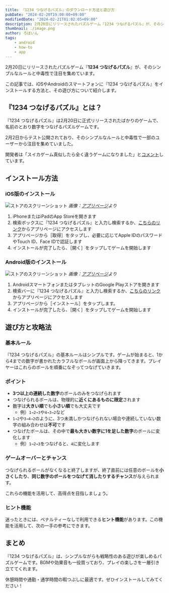 ```yaml
---
title: 『1234 つなげるパズル』のダウンロード方法と遊び方
pubDate: "2024-02-20T19:00:00+09:00"
modifiedDate: "2024-02-21T01:02:05+09:00"
description: 2月20日にリリースされたパズルゲーム『1234 つなげるパズル』が、そのシンプルなルールと中毒性で注目を集めています。この記事では、iOSやAndroidのスマートフォンに『1234 つなげるパズル』をインストールする方法と、その遊び方について紹介します。
thumbnail: ./image.png
author: ろぼいん
tags:
    - android
    - how-to
    - app
---
```



2月20日にリリースされたパズルゲーム『**1234 つなげるパズル**』が、そのシンプルなルールと中毒性で注目を集めています。

この記事では、iOSやAndroidのスマートフォンに『1234 つなげるパズル』をインストールする方法と、その遊び方について紹介します。

## 『1234 つなげるパズル』とは？

<YouTube id="Sm-fPFdY3pI" />

『1234 つなげるパズル』は2月20日に正式リリースされたばかりのゲームで、名前のとおり数字をつなげるパズルゲームです。

2月2日からテスト公開されており、そのシンプルなルールと中毒性で一部のユーザーから注目を集めていました。

開発者は「スイカゲーム真似したら全く違うゲームになりました」と[コメント](https://twitter.com/ShadowloveP/status/1753357603927703904)しています。

## インストール方法

### iOS版のインストール

![ストアのスクリーンショット](./image-1.png)
*画像：[アプリページ](https://apps.apple.com/jp/app/id6475421133)より*

1. iPhoneまたはiPadのApp Storeを開きます
2. 検索ボックスに『1234 つなげるパズル』と入力し検索するか、[こちらのリンク](https://apps.apple.com/jp/app/id6475421133)からアプリページにアクセスします
3. アプリページから［取得］をタップし、必要に応じてApple IDのパスワードやTouch ID、Face IDで認証します
4. インストールが完了したら、［開く］をタップしてゲームを開始します

### Android版のインストール

![ストアのスクリーンショット](./image.png)
*画像：[アプリページ](https://play.google.com/store/apps/details?id=com.strawberry.connect1234)より*

1. AndroidスマートフォンまたはタブレットのGoogle Playストアを開きます
2. 検索バーに『1234 つなげるパズル』と入力し検索するか、[こちらのリンク](https://play.google.com/store/apps/details?id=com.strawberry.connect1234)からアプリページにアクセスします
3. アプリページから［インストール］をタップします。
4. インストールが完了したら、［開く］をタップしてゲームを開始します

## 遊び方と攻略法

### 基本ルール

『1234 つなげるパズル』の基本ルールはシンプルです。ゲームが始まると、1から4までの数字が書かれたカラフルなボールが画面上から降ってきます。プレイヤーはこれらのボールを順番になぞってつなげていきます。

### ポイント

- **3つ以上の連続した数字**のボールのみをつなげられます
- つなげられるボールは、物理的に**近くにあるものに限定**されます
- 数字は**大きい順**でも**小さい順**でも大丈夫です
  - 例）`1→2→3`や`4→3→2`など
- `1→2`や`3→4→2`のように、3つ未満しかつなげられない場合や連続していない数字の組み合わせは**不可**です
- つなげたボールは、その中で**最も大きい数字に1を足した数字**のボールに変化します
  - 例）`1→2→3`をつなげると、`4`に変化します

### ゲームオーバーとチャンス

つなげられるボールがなくなると終了しますが、終了直前には任意のボールを**小さくしたり**、**同じ数字のボールをつなげて消したりするチャンス**が与えられます。

これらの機能を活用して、高得点を目指しましょう。

### ヒント機能

迷ったときには、ペナルティーなしで利用できる**ヒント機能**があります。この機能を活用して、次の一手の参考にできます。

## まとめ

『1234 つなげるパズル』は、シンプルながらも戦略性のある遊びが楽しめるパズルゲームです。BGMや効果音も一役買っており、プレイの楽しさを一層引き立ててくれます。

休憩時間や通勤・通学時間の暇つぶしに最適です。ぜひインストールしてみてください！
